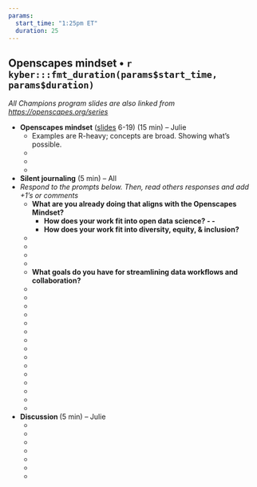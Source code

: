 ```yaml
---
params:
  start_time: "1:25pm ET"
  duration: 25
---
```


## Openscapes mindset • `r kyber:::fmt_duration(params$start_time, params$duration)`
*All Champions program slides are also linked from <https://openscapes.org/series>* 


- **Openscapes mindset** ([slides](https://docs.google.com/presentation/d/1giEW0EIYVnxneGpOBSJnEqg-1CVBUGrbH8Z5gawdeBc/edit?usp=sharing) 6-19) (15 min) – Julie
  - Examples are R-heavy; concepts are broad. Showing what’s possible.
  -  
  -  
  - 
- **Silent journaling** (5 min) – All
- *Respond to the prompts below. Then, read others responses and add +1’s or comments*
    - **What are you already doing that aligns with the Openscapes Mindset?**
        - **How does your work fit into open data science? *- *-  **
        - **How does your work fit into diversity, equity, & inclusion?**
    - 
    - 
    -  
    -  
    - **What goals do you have for streamlining data workflows and collaboration?**
    -  
    -  
    -  
    -   
    -  
    -  
    -  
    -  
    - 
    - 
    - 
    - 
    -  
    -  
    -  
- **Discussion **(5 min) – Julie
    -  
    -  
    -  
    -  
    -  
    -  
    - 

